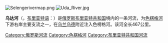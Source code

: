 {{Unreferenced|time=2017-07-10T19:03:05+00:00}}

[[File:Selengerivermap.png|thumb]]
[[File:Uda_River.jpg|thumb]]

'''乌达河'''（{{lang-ru|'''Уда́'''}}，[[布里亚特语|布里亚特语]]：{{Lang|bxr|'''Үдэ гол'''}}）是[[俄罗斯|俄罗斯]][[布里亚特共和国|布里亚特共和国]]境内的一条河流，为[[色楞格河|色楞格河]]下游右岸主要支流之一，在[[乌兰乌德|乌兰乌德]]附近注入色楞格河。该河全长467公里。

{{DEFAULTSORT:Уда}}
[[Category:俄罗斯河流|Category:俄罗斯河流]]
[[Category:色楞格河|Category:色楞格河]]
[[Category:布里亚特共和国河流|Category:布里亚特共和国河流]]